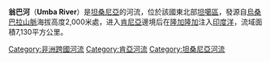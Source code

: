 {{Geobox
|River
<!-- *** Heading *** -->
|name = 翁巴河
|native_name = 
|other_name = 
|category = 
<!-- *** Names **** -->
|etymology = 
|nickname = 
<!-- *** Image *** -->
|image = 
|image_caption = 
<!-- *** Country *** -->
|country  = {{flag|Tanzania}}
|country1 = {{flag|Kenya}}
|country2 = 
|state = 
|region = 
|district = 
|municipality = 
<!-- *** Family *** -->
|parent =
|tributary_left = 
|tributary_right = 
|city  = 
|city1 = 
|city2 = 
|city3 = 
|landmark = 
<!-- *** River locations *** -->
|source =
|source_location = [[烏桑巴拉山脈|烏桑巴拉山脈]]| source_region = | source_country = {{flag|Tanzania}}
|source_elevation = 2000
|source_lat_d =  | source_lat_m =  | source_lat_s =  | source_lat_NS = 
|source_long_d =  | source_long_m = | source_long_s =  | source_long_EW = 
|source1 = 
|source1_location = | source1_region = | source1_country = 
|source1_elevation = 
|source1_lat_d =  | source1_lat_m = | source1_lat_s = | source1_lat_NS = 
|source1_long_d = | source1_long_m = | source1_long_s = | source1_long_EW = 
|source_confluence = 
|source_confluence_location = | source_confluence_region = | source_confluence_country = 
|source_confluence_elevation = 
|source_confluence_lat_d = | source_confluence_lat_m = | source_confluence_lat_s = | source_confluence_lat_NS =
|source_confluence_long_d = | source_confluence_long_m = | source_confluence_long_s = | source_confluence_long_EW =
|mouth = [[隆加隆加|隆加隆加]]
|mouth_location = 
[[印度洋|印度洋]]| mouth_region = | mouth_country = {{flag|Kenya}}
|mouth_elevation = 0
|mouth_lat_d = 4 | mouth_lat_m = 40| mouth_lat_s = 50 | mouth_lat_NS = N
|mouth_long_d = 39 | mouth_long_m = 12 | mouth_long_s = 48 | mouth_long_EW = E
|mouth_coordinates_note = 
<!-- *** Dimensions *** -->
|length = 
|width = 
|depth = 
|volume =
|watershed = 7130 
|discharge = 
|discharge_max =
|discharge_min =
<!-- *** Free fields *** -->
|free = | free_type = 
<!-- *** Maps *** -->
|map = 
|map_caption = 
|map_background = 
|map_locator =
|map_locator_x =
|map_locator_y = 
<!-- *** Website *** -->
|website =
<!-- *** Footnotes *** -->
|footnotes =
}}
{{Otheruses|subject = [[非洲|非洲]]的一条河流|other =  英文名同为'''Umba River'''的一条[[俄罗斯|俄罗斯]]河流|溫巴河|disambig = 無}}
'''翁巴河'''（'''Umba River'''）是[[坦桑尼亞|坦桑尼亞]]的河流，位於該國東北部[[坦噶區|坦噶區]]，發源自[[烏桑巴拉山脈|烏桑巴拉山脈]]海拔高度2,000米處，进入[[肯尼亞|肯尼亞]]邊境后在[[隆加隆加|隆加隆加]]注入[[印度洋|印度洋]]，流域面積7,130平方公里。

{{Rivers of Kenya}}
{{Rivers of Tanzania}}
{{DEFAULTSORT:Umba}}
[[Category:非洲跨國河流|Category:非洲跨國河流]]
[[Category:肯亞河流|Category:肯亞河流]]
[[Category:坦桑尼亞河流|Category:坦桑尼亞河流]]